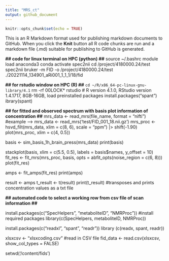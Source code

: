 ```yaml
---
title: "MRS_ct"
output: github_document
---
```


```r
knitr::opts_chunk$set(echo = TRUE)
```
This is an R Markdown format used for publishing markdown documents to GitHub. When you click the **Knit** button all R code chunks are run and a markdown file (.md) suitable for publishing to GitHub is generated.

**## code for linux terminal on HPC (python) ##**
source ~/.bashrc
module load anaconda3
conda activate spec2nii
cd /project/4180000.24/test
spec2nii bruker -m FID -o /project/4180000.24/test ./20221114_134901_aRi001_1_1_1/18/fid

**## for rstudio window on HPC (R) ##**
`cd ~/R/x86_64-pc-linux-gnu-library/4.1`
rm -rf 00LOCK*
rstudio # R version 4.1.0, RStudio version 1.4.1717, 8GB-16GB, load preinstalled packages 
install.packages(“spant”)
ibrary(spant)

**## for fitted and observed spectrum with basis plot information of concentration ##**
  mrs_data <- read_mrs(file_name, format = "nifti") #example --> mrs_data <- read_mrs('test/FID_001_18.nii.gz')
  mrs_proc <- hsvd_filt(mrs_data, xlim = c(8, 6), scale = "ppm") |> shift(-1.90)
  plot(mrs_proc, xlim = c(4, 0.5))

  basis <- sim_basis_1h_brain_press(mrs_data)
  print(basis)

  stackplot(basis, xlim = c(5.5, 0.5), labels = basis$names, y_offset = 10)
  fit_res <- fit_mrs(mrs_proc, basis, opts = abfit_opts(noise_region = c(6, 8)))
  plot(fit_res)

  amps <- fit_amps(fit_res)
  print(amps)

  result <- amps
  t_result <- t(result)
  print(t_result) #transposes and prints concentration values as a txt file 

**## automated code to select a working row from csv file of scan information ##**

install.packages(c("SpecHelpers", "metaboliteID", "NMRProc")) #install required packages 
library(c(SpecHelpers, metaboliteID, NMRProc))

install.packages(c("readxl", "spant", "readr"))
library (c(readx, spant, readr))

xlsxcsv <- "xlsxcoding.csv"  #read in CSV file
fid_data <- read.csv(xlsxcsv, show_col_types = FALSE)

setwd('/content/fids')
